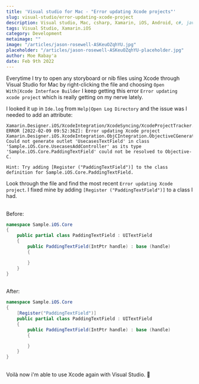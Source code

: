 ```yaml
---
title: 'Visual studio for Mac - "Error updating Xcode projects"'
slug: visual-studio/error-updating-xcode-project
description: Visual studio, Mac, csharp, Xamarin, iOS, Android, c#, javascript, development, bugs, errors
tags: Visual Studio, Xamarin.iOS
category: Development
metaimage: ""
image: "/articles/jason-rosewell-ASKeuOZqhYU.jpg"
placeholder: "/articles/jason-rosewell-ASKeuOZqhYU-placeholder.jpg"
author: Moe Rabay'a
date: Feb 9th 2022
---
```


Everytime I try to open any storyboard or nib files using Xcode through Visual Studio for Mac by right-clicking the file and choosing `Open With|Xcode Interface Builder` I keep getting this error `Error updating xcode project` which is really getting on my nerve lately.

I looked it up in `Ide.log` from `Help|Open Log Directory` and the issue was I needed to add an attribute:

```command
Xamarin.Designer.iOS/XcodeIntegration/XcodeSyncing/XcodeProjectTracker.cs:780
ERROR [2022-02-09 09:52:36Z]: Error updating Xcode project
Xamarin.Designer.iOS.XcodeIntegration.ObjCIntegration.ObjectiveCGenerationException: Could not generate outlet 'UsecasesTextField' in class 'Sample.iOS.Core.UsecasesAddController' as its type 'Sample.iOS.Core.PaddingTextField' could not be resolved to Objective-C.

Hint: Try adding [Register ("PaddingTextField")] to the class definition for Sample.iOS.Core.PaddingTextField.
```

Look through the file and find the most recent `Error updating Xcode project`. I fixed mine by adding `[Register ("PaddingTextField")]` to a class I had.

<br />
Before:

```csharp
namespace Sample.iOS.Core
{
    public partial class PaddingTextField : UITextField
    {
        public PaddingTextField(IntPtr handle) : base (handle)
        {

        }
    }
}
```

<br />
After:

```csharp
namespace Sample.iOS.Core
{
    [Register("PaddingTextField")]
    public partial class PaddingTextField : UITextField
    {
        public PaddingTextField(IntPtr handle) : base (handle)
        {

        }
    }
}
```

<br />
Voilà now i'm able to use Xcode again with Visual Studio. 😬
